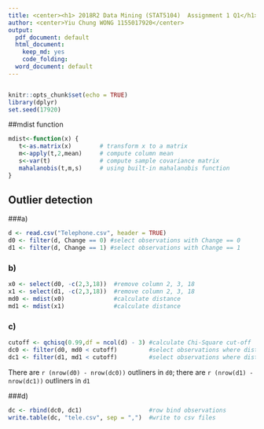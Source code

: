 ```yaml
---
title: <center><h1> 2018R2 Data Mining (STAT5104)  Assignment 1 Q1</h1></center><br />
author: <center>Yiu Chung WONG 1155017920</center>
output:
  pdf_document: default
  html_document:
    keep_md: yes
    code_folding:
  word_document: default
--- 
```


```r

```

```r
knitr::opts_chunk$set(echo = TRUE)
library(dplyr)
set.seed(17920)
```

##mdist function
```r
mdist<-function(x) { 
   t<-as.matrix(x)        # transform x to a matrix 
   m<-apply(t,2,mean)     # compute column mean 
   s<-var(t)              # compute sample covariance matrix 
   mahalanobis(t,m,s)     # using built-in mahalanobis function 
} 
```

## Outlier detection

###a) 
```r
d <- read.csv("Telephone.csv", header = TRUE)
d0 <- filter(d, Change == 0) #select observations with Change == 0
d1 <- filter(d, Change == 1) #select observations with Change == 1
```

### b)
```r
x0 <- select(d0, -c(2,3,18))  #remove column 2, 3, 18
x1 <- select(d1, -c(2,3,18))  #remove column 2, 3, 18
md0 <- mdist(x0)              #calculate distance
md1 <- mdist(x1)              #calculate distance
```

### c)
```r
cutoff <- qchisq(0.99,df = ncol(d) - 3) #calculate Chi-Square cut-off
dc0 <- filter(d0, md0 < cutoff)         #select observations where distance is below cutoff
dc1 <- filter(d1, md1 < cutoff)         #select observations where distance is below cutoff
```

There are `r (nrow(d0) - nrow(dc0))` outliners in `d0`; there are `r (nrow(d1) - nrow(dc1))` outliners in `d1`

\newpage
###d)
```r
dc <- rbind(dc0, dc1)                   #row bind observations
write.table(dc, "tele.csv", sep = ",")  #write to csv files
```
